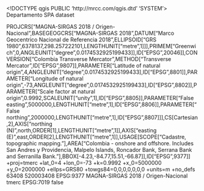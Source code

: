 <!DOCTYPE qgis PUBLIC 'http://mrcc.com/qgis.dtd' 'SYSTEM'>
<qgis version="3.34.12-Prizren">
  <identifier>Departamento</identifier>
  <parentidentifier></parentidentifier>
  <language>SPA</language>
  <type>dataset</type>
  <title>Departamento</title>
  <abstract></abstract>
  <links/>
  <dates/>
  <fees></fees>
  <encoding></encoding>
  <crs>
    <spatialrefsys nativeFormat="Wkt">
      <wkt>PROJCRS["MAGNA-SIRGAS 2018 / Origen-Nacional",BASEGEOGCRS["MAGNA-SIRGAS 2018",DATUM["Marco Geocentrico Nacional de Referencia 2018",ELLIPSOID["GRS 1980",6378137,298.257222101,LENGTHUNIT["metre",1]]],PRIMEM["Greenwich",0,ANGLEUNIT["degree",0.0174532925199433]],ID["EPSG",20046]],CONVERSION["Colombia Transverse Mercator",METHOD["Transverse Mercator",ID["EPSG",9807]],PARAMETER["Latitude of natural origin",4,ANGLEUNIT["degree",0.0174532925199433],ID["EPSG",8801]],PARAMETER["Longitude of natural origin",-73,ANGLEUNIT["degree",0.0174532925199433],ID["EPSG",8802]],PARAMETER["Scale factor at natural origin",0.9992,SCALEUNIT["unity",1],ID["EPSG",8805]],PARAMETER["False easting",5000000,LENGTHUNIT["metre",1],ID["EPSG",8806]],PARAMETER["False northing",2000000,LENGTHUNIT["metre",1],ID["EPSG",8807]]],CS[Cartesian,2],AXIS["northing (N)",north,ORDER[1],LENGTHUNIT["metre",1]],AXIS["easting (E)",east,ORDER[2],LENGTHUNIT["metre",1]],USAGE[SCOPE["Cadastre, topographic mapping."],AREA["Colombia - onshore and offshore. Includes San Andres y Providencia, Malpelo Islands, Roncador Bank, Serrana Bank and Serranilla Bank."],BBOX[-4.23,-84.77,15.51,-66.87]],ID["EPSG",9377]]</wkt>
      <proj4>+proj=tmerc +lat_0=4 +lon_0=-73 +k=0.9992 +x_0=5000000 +y_0=2000000 +ellps=GRS80 +towgs84=0,0,0,0,0,0,0 +units=m +no_defs</proj4>
      <srsid>63408</srsid>
      <srid>520003408</srid>
      <authid>EPSG:9377</authid>
      <description>MAGNA-SIRGAS 2018 / Origen-Nacional</description>
      <projectionacronym>tmerc</projectionacronym>
      <ellipsoidacronym>EPSG:7019</ellipsoidacronym>
      <geographicflag>false</geographicflag>
    </spatialrefsys>
  </crs>
  <extent>
    <spatial maxx="-66.68540900000000704" minz="0" dimensions="2" maxz="0" miny="-4.23198000000000008" minx="-81.76681499999999403" crs="EPSG:9377" maxy="13.53459600000000052"/>
  </extent>
</qgis>
